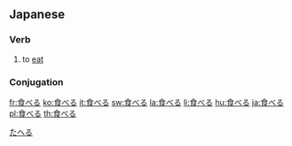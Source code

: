 ==Japanese==
{{ja-kanjitab|食}}
[[Category:1000 Japanese basic words|たへる]]
===Verb===
{{ja-verb|kk|type=2|hira=たべる|rom=taberu|hidx=たへる}}
#to [[eat]]

===Conjugation===
{{ja-ichi|食べ|たべ|tabe}}

[[fr:食べる]]
[[ko:食べる]]
[[it:食べる]]
[[sw:食べる]]
[[la:食べる]]
[[li:食べる]]
[[hu:食べる]]
[[ja:食べる]]
[[pl:食べる]]
[[th:食べる]]